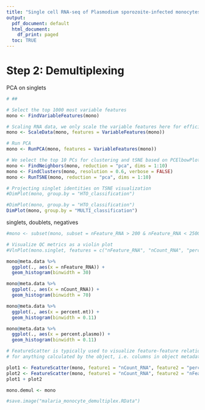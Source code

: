 ```yaml
---
title: "Single cell RNA-seq of Plasmodium sporozoite-infected monocytes - demultiplexing"
output:
  pdf_document: default
  html_document:
    df_print: paged
  toc: TRUE
---
```


<!-- ```{r, echo = F} -->
<!-- # knitr::opts_chunk$set(warning = F, message = F) -->
<!-- # knitr::opts_chunk$set(fig.pos = "!H", out.extra = "") -->
<!-- #knitr::opts_chunk$set(tidy.opts=list(width.cutoff=80),tidy=TRUE) -->

<!-- ``` -->

<!-- ```{r load_libraries, echo = F, message = F, warning = F} -->
<!-- library(Seurat) -->
<!-- library(patchwork) -->
<!-- library(readxl) -->
<!-- library(tidyverse) -->
<!-- library(ggplot2) -->
<!-- library(ggpubr) -->
<!-- library(reshape2) -->
<!-- library(broom) -->
<!-- library(stringr) -->
<!-- # remotes::install_github('chris-mcginnis-ucsf/DoubletFinder') -->
<!-- # library(DoubletFinder) -->
<!-- ``` -->

<!-- ```{r} -->
<!-- load("malaria_monocyte_QC.RData") -->
<!-- ``` -->

# Step 2: Demultiplexing 

<!-- a) match donor ID with samples (cells)  -->
<!-- ```{r demultiplexing_vireo} -->

<!-- # install / upgrade vireoSNP using pip install --upgrade --no-deps vireoSNP -->
<!-- # vireo to check installation errors -->
<!-- # download all cellSNP file from library -> save vcf file as .gz, leave others un-gzipped -->
<!-- # error: index out of range -> solved by downloading the files again and redoing vireo -->
<!-- # command line: vireo -c cellSNP_mat/ -N 5 -o vireo_result/ -->

<!-- # add vireo output to meta data -->
<!-- mono.demul <- mono -->
<!-- snp <- read.delim(paste("../counts/",lib_name,"/vireo_result/donor_ids.tsv", sep = "")) -->
<!-- meta <- mono.demul@meta.data %>%  -->
<!--   tibble::rownames_to_column("cell") %>%  -->
<!--   left_join(snp) -->

<!-- table(meta$donor_id) -->
<!-- # remove doublets and unassigned -->
<!-- mono.demul@meta.data <- meta -->

<!-- Idents(mono.demul) <- "donor_id" -->
<!-- mono.singlet.donor <- mono.demul@meta.data %>%  -->
<!--   as.data.frame() %>%  -->
<!--   tibble::column_to_rownames("cell") -->

<!-- mono.demul@meta.data <- mono.singlet.donor -->

<!-- mono.singlet.donor <- subset(x = mono.demul, idents = c("doublet", "unassigned"), invert = T) -->

<!-- # identical(meta$cell, rownames(mono@meta.data)) -->
<!-- # [1] TRUE -->
<!-- ``` -->




PCA on singlets
```r

# ##

# Select the top 1000 most variable features
mono <- FindVariableFeatures(mono)

# Scaling RNA data, we only scale the variable features here for efficiency
mono <- ScaleData(mono, features = VariableFeatures(mono))

# Run PCA
mono <- RunPCA(mono, features = VariableFeatures(mono))

# We select the top 10 PCs for clustering and tSNE based on PCElbowPlot
mono <- FindNeighbors(mono, reduction = "pca", dims = 1:10)
mono <- FindClusters(mono, resolution = 0.6, verbose = FALSE)
mono <- RunTSNE(mono, reduction = "pca", dims = 1:10)

# Projecting singlet identities on TSNE visualization
#DimPlot(mono, group.by = "HTO_classification")

#DimPlot(mono, group.by = "HTO_classification")
DimPlot(mono, group.by = "MULTI_classification")
```

singlets, doublets, negatives
```r
#mono <- subset(mono, subset = nFeature_RNA > 200 & nFeature_RNA < 2500 & percent.mt < 5)

# Visualize QC metrics as a violin plot
#VlnPlot(mono.singlet, features = c("nFeature_RNA", "nCount_RNA", "percent.mt"), ncol = 3)

mono@meta.data %>% 
  ggplot(., aes(x = nFeature_RNA)) +
  geom_histogram(binwidth = 30)

mono@meta.data %>% 
  ggplot(., aes(x = nCount_RNA)) +
  geom_histogram(binwidth = 70)

mono@meta.data %>% 
  ggplot(., aes(x = percent.mt)) +
  geom_histogram(binwidth = 0.11)

mono@meta.data %>% 
  ggplot(., aes(x = percent.plasmo)) +
  geom_histogram(binwidth = 0.11)

# FeatureScatter is typically used to visualize feature-feature relationships, but can be used
# for anything calculated by the object, i.e. columns in object metadata, PC scores etc.

plot1 <- FeatureScatter(mono, feature1 = "nCount_RNA", feature2 = "percent.mt")
plot2 <- FeatureScatter(mono, feature1 = "nCount_RNA", feature2 = "nFeature_RNA")
plot1 + plot2
```

```r
mono.demul <- mono
```


```r
#save.image("malaria_monocyte_demultiplex.RData")

```